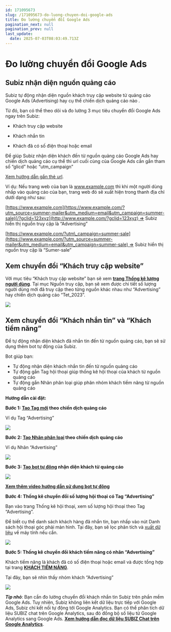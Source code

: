 ```yaml
---
id: 171095673
slug: /171095673-do-luong-chuyen-doi-google-ads
title: Đo lường chuyển đổi Google Ads
pagination_next: null
pagination_prev: null
last_update:
  date: 2025-07-03T08:03:49.713Z
---
```


# Đo lường chuyển đổi Google Ads



## Subiz nhận diện nguồn quảng cáo


Subiz tự động nhận diện nguồn khách truy cập website từ quảng cáo Google Ads (Advertising) hay cụ thể chiến dịch quảng cáo nào .



Từ đó, bạn có thể theo dõi và đo lường 3 mục tiêu chuyển đổi Google Ads ngay trên Subiz:

+ Khách truy cập website

+ Khách nhắn tin

+ Khách đã có số điện thoại hoặc email



Để giúp Subiz nhận diện khách đến từ nguồn quảng cáo Google Ads hay chiến dịch quảng cáo cụ thể thì url cuối cùng của Google Ads cần gắn tham số “glicd” hoặc “utm\_campaign”

[Xem hướng dẫn gắn thẻ url](https://support.google.com/analytics/answer/1033981?hl=vi&ref_topic=1308612#zippy=%2Cn%E1%BB%99i-dung-c%E1%BB%A7a-b%C3%A0i-vi%E1%BA%BFt-n%C3%A0y).



Ví dụ: Nếu trang web của bạn là www.example.com thì khi một người dùng nhấp vào quảng cáo của bạn, trang web đó sẽ xuất hiện trong thanh địa chỉ dưới dạng như sau:



[https://www.example.com](https://www.example.com/?utm_source=summer-mailer&utm_medium=email&utm_campaign=summer-sale)[/?gclid=123xyz](http://www.example.com/?gclid=123xyz) =&gt; Subiz hiển thị nguồn truy cập là “Advertising” 



[https://www.example.com/?utm\_campaign=summer-sale](https://www.example.com/?utm_source=summer-mailer&utm_medium=email&utm_campaign=summer-sale) =&gt; Subiz hiển thị nguồn truy cập là “Sumer-sale”
## Xem chuyển đổi “Khách truy cập website”


Với mục tiêu “Khách truy cập website” bạn sẽ xem <b>[trang Thống kê lượng người dùng](https://app.subiz.com.vn/new-reports/user)</b>. Tại mục Nguồn truy cập, bạn sẽ xem được chi tiết số lượng người dùng mới đã truy cập theo từng nguồn khác nhau như “Advertising” hay chiến dịch quảng cáo “Tet\_2023”.








![](https://vcdn.subiz-cdn.com/file/fisgyrbxsvggkaoxsclv_acpxkgumifuoofoosble/unnamed.png)





## Xem chuyển đổi “Khách nhắn tin” và “Khách tiềm năng”


Để tự động nhận diện khách đã nhắn tin đến từ nguồn quảng cáo, bạn sẽ sử dụng thêm bot tự động của Subiz.



Bot giúp bạn:

- Tự động nhận diện khách nhắn tin đến từ nguồn quảng cáo
- Tự động gắn Tag hội thoại giúp thống kê hội thoại của khách từ nguồn quảng cáo
- Tự động gắn Nhãn phân loại giúp phân nhóm khách tiềm năng từ nguồn quảng cáo



<b>Hướng dẫn cài đặt:</b>

<b>Bước 1: </b><b>[Tạo Tag mới](https://app.subiz.com.vn/settings/tags)</b><b> theo chiến dịch quảng cáo</b>

Ví dụ Tag “Advertising”




![](https://vcdn.subiz-cdn.com/file/fisgyrbxxmygbsxjsubf_acpxkgumifuoofoosble/unnamed.png)


<b>Bước 2: </b><b>[Tạo Nhãn phân loại](https://app.subiz.com.vn/settings/label)</b><b> theo chiến dịch quảng cáo</b>

Ví dụ Nhãn “Advertising”


![](https://vcdn.subiz-cdn.com/file/fisgyrbydfzypddqvywx_acpxkgumifuoofoosble/unnamed.png)


<b>Bước 3: </b><b>[Tạo bot tự động](https://app.subiz.com.vn/bots)</b><b> nhận diện khách từ quảng cáo </b>


![](https://vcdn.subiz-cdn.com/file/fisgyrbyjgizvapanfpl_acpxkgumifuoofoosble/unnamed.gif)




<b>[Xem thêm video hướng dẫn sử dụng bot tự động](https://www.youtube.com/watch?v=IvUPSEgX2_g&t=186s)</b>



<b>Bước 4: Thống kê chuyển đổi số lượng hội thoại có Tag “Advertising”</b>

Bạn vào trang Thống kê hội thoại, xem số lượng hội thoại theo Tag “Advertising”.

Để biết cụ thể danh sách khách hàng đã nhắn tin, bạn nhấp vào nút Danh sách hội thoại góc phải màn hình. Tại đây, bạn sẽ lọc phân tích và [xuất dữ liệu](https://www.youtube.com/watch?v=mJgbIMfkCwY) về máy tính nếu cần.




![](https://vcdn.subiz-cdn.com/file/fisgyrbyotvdpytqmgtk_acpxkgumifuoofoosble/unnamed.png)




<b>Bước 5: Thống kê chuyển đổi khách tiềm năng có nhãn “Advertising”</b>

Khách tiềm năng là khách đã có số điện thoại hoặc email và được tổng hợp tại trang <b>[KHÁCH TIỀM NĂNG](https://app.subiz.com.vn/lead)</b>.

Tại đây, bạn sẽ nhìn thấy nhóm khách “Advertising”


![](https://vcdn.subiz-cdn.com/file/fisgyrbyukxniqeuaisw_acpxkgumifuoofoosble/unnamed.png)






<b><i>Tip nhỏ</i></b>: Bạn cần đo lường chuyển đổi khách nhắn tin Subiz trên phần mềm Google Ads. Tuy nhiên, Subiz không liên kết dữ liệu trực tiếp với Google Ads, Subiz chỉ kết nối tự động tới Google Analytics. Bạn có thể phân tích dữ liệu SUBIZ chat trên Google Analytics, sau đó đồng bộ số liệu từ Google Analytics sang Google Ads. <b>[Xem hướng dẫn đọc dữ liệu SUBIZ Chat trên Google Analytics](https://subiz.com.vn/docs/18827101-google-analytics-va-subiz)</b>.